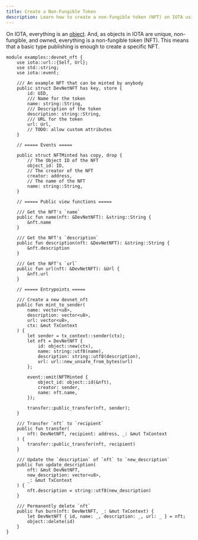 ```yaml
---
title: Create a Non-Fungible Token
description: Learn how to create a non-fungible token (NFT) on IOTA using Move.
---
```


On IOTA, everything is an [object](../objects/object-model.mdx).
And, as objects in IOTA are unique, non-fungible, and owned, everything is a non-fungible token (NFT).
This means that a basic type publishing is enough to create a specific NFT.

```move
module examples::devnet_nft {
    use iota::url::{Self, Url};
    use std::string;
    use iota::event;

    /// An example NFT that can be minted by anybody
    public struct DevNetNFT has key, store {
        id: UID,
        /// Name for the token
        name: string::String,
        /// Description of the token
        description: string::String,
        /// URL for the token
        url: Url,
        // TODO: allow custom attributes
    }

    // ===== Events =====

    public struct NFTMinted has copy, drop {
        // The Object ID of the NFT
        object_id: ID,
        // The creator of the NFT
        creator: address,
        // The name of the NFT
        name: string::String,
    }

    // ===== Public view functions =====

    /// Get the NFT's `name`
    public fun name(nft: &DevNetNFT): &string::String {
        &nft.name
    }

    /// Get the NFT's `description`
    public fun description(nft: &DevNetNFT): &string::String {
        &nft.description
    }

    /// Get the NFT's `url`
    public fun url(nft: &DevNetNFT): &Url {
        &nft.url
    }

    // ===== Entrypoints =====

    /// Create a new devnet_nft
    public fun mint_to_sender(
        name: vector<u8>,
        description: vector<u8>,
        url: vector<u8>,
        ctx: &mut TxContext
    ) {
        let sender = tx_context::sender(ctx);
        let nft = DevNetNFT {
            id: object::new(ctx),
            name: string::utf8(name),
            description: string::utf8(description),
            url: url::new_unsafe_from_bytes(url)
        };

        event::emit(NFTMinted {
            object_id: object::id(&nft),
            creator: sender,
            name: nft.name,
        });

        transfer::public_transfer(nft, sender);
    }

    /// Transfer `nft` to `recipient`
    public fun transfer(
        nft: DevNetNFT, recipient: address, _: &mut TxContext
    ) {
        transfer::public_transfer(nft, recipient)
    }

    /// Update the `description` of `nft` to `new_description`
    public fun update_description(
        nft: &mut DevNetNFT,
        new_description: vector<u8>,
        _: &mut TxContext
    ) {
        nft.description = string::utf8(new_description)
    }

    /// Permanently delete `nft`
    public fun burn(nft: DevNetNFT, _: &mut TxContext) {
        let DevNetNFT { id, name: _, description: _, url: _ } = nft;
        object::delete(id)
    }
}
```

<Quiz questions={questions} />